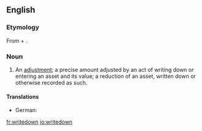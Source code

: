 ==English==

===Etymology===
From {{term|write}} + {{term|down}}.

===Noun===
{{en-noun}}

# {{label|en|accounting}} An [[adjustment]]; a precise amount adjusted by an act of writing down or entering an asset and its value; a reduction of an asset, written down or otherwise recorded as such.

====Translations====
{{trans-top|adjustment; precise amount adjusted by an act of writing down an asset}}
* German: {{t+|de|Abschreibung|f}}
{{trans-mid}}
{{trans-bottom}}

[[fr:writedown]]
[[io:writedown]]